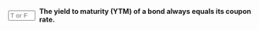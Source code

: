 ::: {.question-block}

<form onsubmit="event.preventDefault(); checkAnswerBox('module6_tf_q84','F')" style="display: flex; align-items: center; gap: 8px;">
<input type="text" id="module6_tf_q84" name="module6_tf_q84" maxlength="1" placeholder="T or F" style="width: 55px;" data-correct-answer="F" /> 
<label for="module6_tf_q84"><strong>The yield to maturity (YTM) of a bond always equals its coupon rate.</strong></label>
</form>

<div id="feedback-module6_tf_q84" class="feedback" style="display:none;">
This is FALSE. The YTM equals the coupon rate only if the bond is priced exactly at par.
</div>

:::
